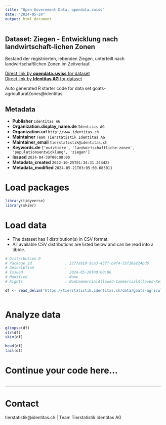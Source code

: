 ```yaml
---
title: "Open Government Data, opendata.swiss"
date: "2024-05-24"
output: html_document
---
```


## Dataset: Ziegen - Entwicklung nach landwirtschaft-lichen Zonen

Bestand der registrierten, lebenden Ziegen, unterteilt nach  landwirtschaftlichen Zonen  im Zeitverlauf.

[Direct link by **opendata.swiss** for dataset](https://opendata.swiss/de/dataset/ziegen-entwicklung-nach-landwirtschaft-lichen-zonen)<br>
[Direct link by **Identitas AG** for dataset](https://tierstatistik.identitas.ch/)

Auto generated R starter code for data set goats-agriculturalZones@identitas.

## Metadata

- **Publisher** `Identitas AG`
- **Organization.display_name.de** `Identitas AG`
- **Organization.url** `http://www.identitas.ch`
- **Maintainer** `Team Tierstatistik Identitas AG`
- **Maintainer_email** `tierstatistik@identitas.ch`
- **Keywords.de** `['nutztiere', 'landwirtschaftliche-zonen', 'populationsentwicklung', 'ziegen']`
- **Issued** `2024-04-30T00:00:00`
- **Metadata_created** `2022-10-25T01:34:31.244425`
- **Metadata_modified** `2024-05-21T03:05:50.683011`


# Load packages

```r

library(tidyverse)
library(skimr)

```

# Load data

-   The dataset has 1 distribution(s) in CSV format.
-   All available CSV distributions are listed below and can be read into a tibble.

```r

# Distribution 0
# Package_id               : 3277a918-5ca3-437f-b9f4-55f26a824bd6
# Description              : 
# Issued                   : 2024-05-20T00:00:00
# Modified                 : None
# Rights                   : NonCommercialAllowed-CommercialAllowed-ReferenceRequired

df <- read_delim('https://tierstatistik.identitas.ch/data/goats-agriculturalZones.csv')



```

# Analyze data

```r

glimpse(df)
str(df)
skim(df)

head(df)
tail(df)

```

# Continue your code here...

```r

```

------------------------------------------------------------------------

# Contact

tierstatistik@identitas.ch | Team Tierstatistik Identitas AG
